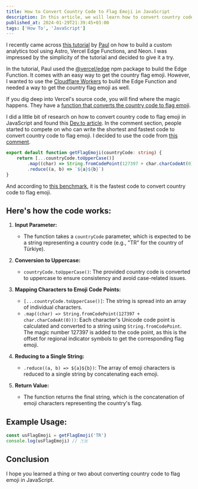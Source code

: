 ```yaml
---
title: How to Convert Country Code to Flag Emoji in JavaScript
description: In this article, we will learn how to convert country code to flag emoji in JavaScript.
published_at: 2024-01-29T21:39:45+03:00
tags: ['How To', 'JavaScript']
---
```


I recently came across [this tutorial](https://neon.tech/blog/roll-your-own-analytics-with-astro-vercel-edge-functions-and-neon) by [Paul](https://www.paulie.dev/) on how to build a custom analytics tool using Astro, Vercel Edge Functions, and Neon. I was impressed by the simplicity of the tutorial and decided to give it a try.

In the tutorial, Paul used the [@vercel/edge](https://www.npmjs.com/package/@vercel/edge) npm package to build the Edge Function. It comes with an easy way to get the country flag emoji. However, I wanted to use the [Cloudflare Workers](https://workers.cloudflare.com/) to build the Edge Function and needed a way to get the country flag emoji as well.

If you dig deep into Vercel's source code, you will find where the magic happens. They have a [function that converts the country code to flag emoji](https://github.com/vercel/vercel/blob/a03cfa1040c03f4b82629adfd1640dae9a08d752/packages/edge/src/edge-headers.ts#L76-L92).

I did a little bit of research on how to convert country code to flag emoji in JavaScript and found this [Dev.to article](https://dev.to/jorik/country-code-to-flag-emoji-a21). In the comment section, people started to compete on who can write the shortest and fastest code to convert country code to flag emoji. I decided to use the code from [this comment](https://dev.to/jorik/country-code-to-flag-emoji-a21#comment-27fk2).

```ts
export default function getFlagEmoji(countryCode: string) {
	return [...countryCode.toUpperCase()]
		.map((char) => String.fromCodePoint(127397 + char.charCodeAt(0)))
		.reduce((a, b) => `${a}${b}`)
}
```

And according to [this benchmark](https://jsperf.app/peluko), it is the fastest code to convert country code to flag emoji.

## Here's how the code works:

1. **Input Parameter:**

   - The function takes a `countryCode` parameter, which is expected to be a string representing a country code (e.g., "TR" for the country of Türkiye).

2. **Conversion to Uppercase:**

   - `countryCode.toUpperCase()`: The provided country code is converted to uppercase to ensure consistency and avoid case-related issues.

3. **Mapping Characters to Emoji Code Points:**

   - `[...countryCode.toUpperCase()]`: The string is spread into an array of individual characters.
   - `.map((char) => String.fromCodePoint(127397 + char.charCodeAt(0)))`: Each character's Unicode code point is calculated and converted to a string using `String.fromCodePoint`. The magic number 127397 is added to the code point, as this is the offset for regional indicator symbols to get the corresponding flag emoji.

4. **Reducing to a Single String:**

   - `.reduce((a, b) => ${a}${b})`: The array of emoji characters is reduced to a single string by concatenating each emoji.

5. **Return Value:**
   - The function returns the final string, which is the concatenation of emoji characters representing the country's flag.

## Example Usage:

```ts
const usFlagEmoji = getFlagEmoji('TR')
console.log(usFlagEmoji) // 🇹🇷
```

## Conclusion

I hope you learned a thing or two about converting country code to flag emoji in JavaScript.
